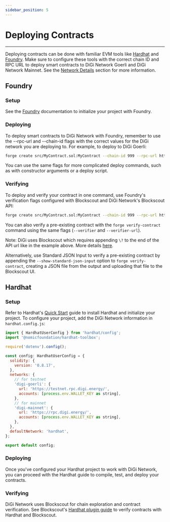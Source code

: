 ```yaml
---
sidebar_position: 5
---
```


# Deploying Contracts

---

Deploying contracts can be done with familiar EVM tools like [Hardhat](https://hardhat.org/) and [Foundry](https://book.getfoundry.sh/). 
Make sure to configure these tools with the correct chain ID and RPC URL to deploy smart contracts to DiGi Network Goerli and DiGi Network Mainnet. See the [Network Details](/docs/digi-network/network) section for more information.

## Foundry

### Setup

See the [Foundry](https://book.getfoundry.sh/) documentation to initialize your project with Foundry.

### Deploying
To deploy smart contracts to DiGi Network with Foundry, remember to use the --rpc-url and --chain-id flags with the correct values for the DiGi network you are deploying to. For example, to deploy to DiGi Goerli:

```bash
forge create src/MyContract.sol:MyContract --chain-id 999 --rpc-url https://testnet.rpc.digi.energy/ --private-key $PRIVATE_KEY 
```

You can use the same flags for more complicated deploy commands, such as with constructor arguments or a deploy script.

### Verifying
To deploy and verify your contract in one command, use Foundry's verification flags configured with Blockscout and DiGi Network's Blockscout API:

```bash
forge create src/MyContract.sol:MyContract --chain-id 999 --rpc-url https://testnet.rpc.digi.energy/ --private-key $PRIVATE_KEY --verify --verifier blockscout --verifier-url https://testnet.explorer.digi.energy/api\?
```

You can also verify a pre-existing contract with the `forge verify-contract` command using the same flags (`--verifier` and `--verifier-url`).

Note: DiGi uses Blockscout which requires appending `\?` to the end of the API url like in the example above. More details [here](https://github.com/foundry-rs/foundry/issues/5160).

Alternatively, use Standard JSON Input to verify a pre-existing contract by appending the `--show-standard-json-input` option to `forge verify-contract`, creating a JSON file from the output and uploading that file to the Blockscout UI.


## Hardhat

### Setup
Refer to Hardhat's [Quick Start](https://hardhat.org/hardhat-runner/docs/getting-started#quick-start) guide to install Hardhat and initialize your project. 
To configure your project, add the DiGi Network information in `hardhat.config.js`:

```js
import { HardhatUserConfig } from 'hardhat/config';
import '@nomicfoundation/hardhat-toolbox';

require('dotenv').config();

const config: HardhatUserConfig = {
  solidity: {
    version: '0.8.17',
  },
  networks: {
    // for testnet
    'digi-goerli': {
      url: 'https://testnet.rpc.digi.energy/',
      accounts: [process.env.WALLET_KEY as string],
    },
    // for mainnet
    'digi-mainnet': {
      url: 'https://rpc.digi.energy/',
      accounts: [process.env.WALLET_KEY as string],
    },
  },
  defaultNetwork: 'hardhat',
};

export default config;
```

### Deploying
Once you've configured your Hardhat project to work with DiGi Network, you can proceed with the Hardhat guide to compile, test, and deploy your contracts.

### Verifying
DiGi Network uses Blockscout for chain exploration and contract verification. See Blockscout's [Hardhat plugin guide](https://docs.blockscout.com/for-users/verifying-a-smart-contract/hardhat-verification-plugin) to verify contracts with Hardhat and Blockscout.
